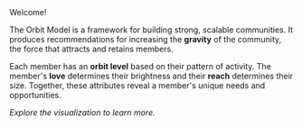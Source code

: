 
<div className="text-xl font-bold">Welcome!</div>

The Orbit Model is a framework for building strong, scalable communities.
It produces recommendations for increasing the **gravity** of the community,
the force that attracts and retains members.

Each member has an **orbit level** based on their pattern of activity.
The member's **love** determines their brightness and their **reach** determines
their size. Together, these attributes reveal a member's unique needs and opportunities.

_Explore the visualization to learn more._

